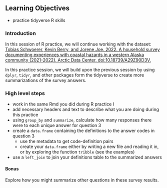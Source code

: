 ## Learning Objectives {.unnumbered}

-   practice tidyverse R skills

### Introduction

In this session of R practice, we will continue working with the dataset: [Tobias Schwoerer, Kevin Berry, and Jorene Joe. 2022. A household survey documenting experiences with coastal hazards in a western Alaska community (2021-2022). Arctic Data Center. doi:10.18739/A29Z90D3V.](https://doi.org/10.18739/A29Z90D3V)

In this practice session, we will build upon the previous session by using `dplyr`, `tidyr`, and other packages form the tidyverse to create more summarizations of the survey answers.

### High level steps

-   work in the same Rmd you did during R practice I
-   add necessary headers and text to describe what you are doing during this practice
-   using `group_by` and `summarize`, calculate how many responses there were to each unique answer for question 3
-   create a `data.frame` containing the definitions to the answer codes in question 3
    -   use the metadata to get code-definition pairs
    -   create your `data.frame` either by writing a new file and reading it in, or by exploring the function `tribble` (see the examples)
-   use a `left_join` to join your definitions table to the summarized answers

#### Bonus {.unnumbered}

Explore how you might summarize other questions in these survey results.
